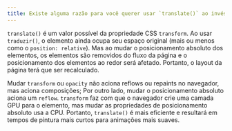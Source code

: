 ```yaml
---
title: Existe alguma razão para você querer usar `translate()` ao invés de posicionamento `absolute`, ou vice-versa? E por quê?
---
```


`translate()` é um valor possível da propriedade CSS `transform`. Ao usar `traduzir()`, o elemento ainda ocupa seu espaço original (mais ou menos como o `position: relative`). Mas ao mudar o posicionamento absoluto dos elementos, os elementos são removidos do fluxo da página e o posicionamento dos elementos ao redor será afetado. Portanto, o layout da página terá que ser recalculado.

Mudar `transform` ou `opacity` não aciona reflows ou repaints no navegador, mas aciona composições; Por outro lado, mudar o posicionamento absoluto aciona um `reflow`. `transform` faz com que o navegador crie uma camada GPU para o elemento, mas mudar as propriedades de posicionamento absoluto usa a CPU. Portanto, `translate()` é mais eficiente e resultará em tempos de pintura mais curtos para animações mais suaves.
